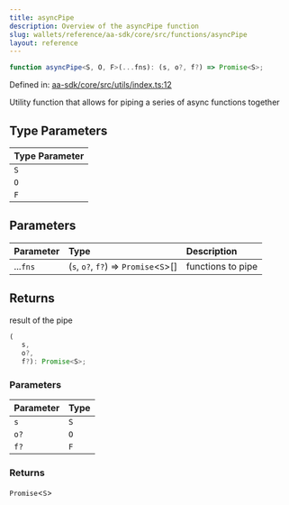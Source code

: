 ```yaml
---
title: asyncPipe
description: Overview of the asyncPipe function
slug: wallets/reference/aa-sdk/core/src/functions/asyncPipe
layout: reference
---
```


```ts
function asyncPipe<S, O, F>(...fns): (s, o?, f?) => Promise<S>;
```

Defined in: [aa-sdk/core/src/utils/index.ts:12](https://github.com/alchemyplatform/aa-sdk/blob/923a52171f7246172caf350853843e6680197da9/aa-sdk/core/src/utils/index.ts#L12)

Utility function that allows for piping a series of async functions together

## Type Parameters

| Type Parameter |
| :------------- |
| `S`            |
| `O`            |
| `F`            |

## Parameters

| Parameter | Type                                    | Description       |
| :-------- | :-------------------------------------- | :---------------- |
| ...`fns`  | (`s`, `o?`, `f?`) => `Promise`\<`S`>\[] | functions to pipe |

## Returns

result of the pipe

```ts
(
   s,
   o?,
   f?): Promise<S>;
```

### Parameters

| Parameter | Type |
| :-------- | :--- |
| `s`       | `S`  |
| `o?`      | `O`  |
| `f?`      | `F`  |

### Returns

`Promise`\<`S`>
